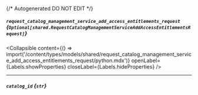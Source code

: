 {/* Autogenerated DO NOT EDIT  */}

##### `request_catalog_management_service_add_access_entitlements_request` *{`Optional[shared.RequestCatalogManagementServiceAddAccessEntitlementsRequest]`}*

<Collapsible content={() => import('/content/types/models/shared/request_catalog_management_service_add_access_entitlements_request/python.mdx')} openLabel={Labels.showProperties} closeLabel={Labels.hideProperties} />


---
##### `catalog_id` *{`str`}*


